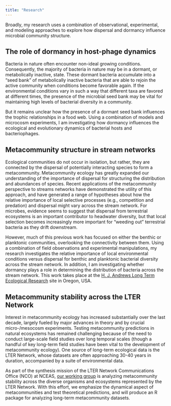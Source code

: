 ```yaml
---
title: "Research"
---
```


Broadly, my research uses a combination of observational, experimental, and modeling approaches to explore how dispersal and dormancy influence microbial community structure.

## The role of dormancy in host-phage dynamics
Bacteria in nature often encounter non-ideal growing conditions. Consequently, the majority of bacteria in nature may be in a dormant, or metabolically inactive, state. These dormant bacteria accumulate into a "seed bank" of metabolically inactive bacteria that are able to rejoin the active community when conditions become favorable again. If the environmental conditions vary in such a way that different taxa are favored at different times, the presence of the microbial seed bank may be vital for maintaining high levels of bacterial diversity in a community. 

But it remains unclear how the presence of a dormant seed bank influences the trophic relationships in a food web. Using a combination of models and microcosm experiments, I am investigating how dormancy influences the ecological and evolutionary dynamics of bacterial hosts and bacteriophages. 

## Metacommunity structure in stream networks
Ecological communities do not occur in isolation, but rather, they are connected by the dispersal of potentially interacting species to form a metacommunity. Metacommunity ecology has greatly expanded our understanding of the importance of dispersal for structuring the distribution and abundances of species. Recent applications of the metacommunity perspective to streams networks have demonstrated the utility of this approach, and have generated a range of hypotheses about how the relative importance of local selective processes (e.g., competition and predation) and dispersal might vary across the stream network. For microbes, evidence seems to suggest that dispersal from terrestrial ecosystems is an important contributor to headwater diversity, but that local selection becomes increasingly more important for "weeding out" terrestrial bacteria as they drift downstream.

However, much of this previous work has focused on either the benthic or planktonic communities, overlooking the connectivity between them. Using a combination of field observations and experimental manipulations, my research investigates the relative importance of local environmental conditions versus dispersal for benthic and planktonic bacterial diversity across the stream network. In addition, I am investigating whether dormancy plays a role in determining the distribution of bacteria across the stream network. This work takes place at the [H. J. Andrews Long Term Ecological Research](http://andrewsforest.oregonstate.edu/) site in Oregon, USA. 

## Metacommunity stability across the LTER Network
Interest in metacommunity ecology has increased substantially over the last decade, largely fueled by major advances in theory and by crucial micro-/mesocosm experiments. Testing metacommunity predictions in natural ecosystems has remained challenging because of the need to conduct large-scale field studies over long temporal scales (though a handful of key long-term field studies have been vital to the development of metacommunity ecology). One source of long-term ecological data is the LTER Network, whose datasets are often approaching 30-40 years in duration, accompanied by a suite of environmental data. 

As part of the synthesis mission of the LTER Network Communications Office (NCO) at NCEAS, [our working group](https://www.nceas.ucsb.edu/projects/12749#) is analyzing metacommunity stability across the diverse organisms and ecosystems represented by the LTER Network. With this effort, we emphasize the dynamical aspect of metacommunities and test theoretical predictions, and will produce an R package for analyzing long-term metacommunity datasets.